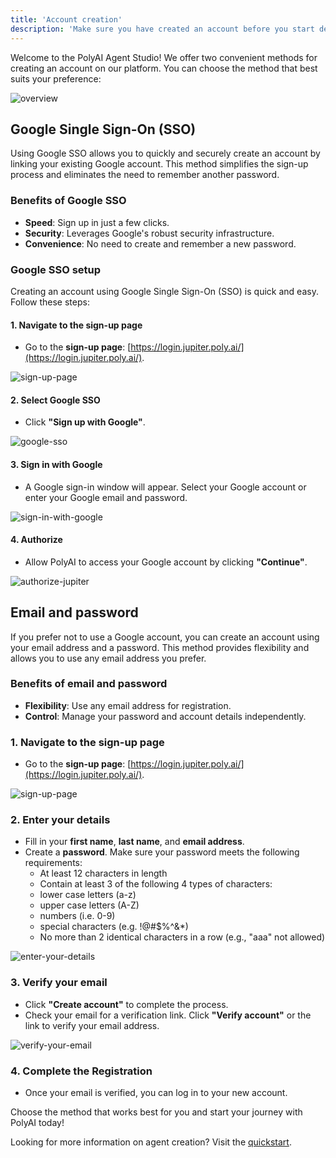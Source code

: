 ```yaml
---
title: 'Account creation'
description: 'Make sure you have created an account before you start development'
---
```


Welcome to the PolyAI Agent Studio! We offer two convenient methods for creating an account on our platform. You can choose the method that best suits your preference:

![overview](/images/overview.png)

## Google Single Sign-On (SSO)

Using Google SSO allows you to quickly and securely create an account by linking your existing Google account. This method simplifies the sign-up process and eliminates the need to remember another password.

### Benefits of Google SSO
- **Speed**: Sign up in just a few clicks.
- **Security**: Leverages Google's robust security infrastructure.
- **Convenience**: No need to create and remember a new password.

### Google SSO setup

Creating an account using Google Single Sign-On (SSO) is quick and easy. Follow these steps:

#### 1. Navigate to the sign-up page
   - Go to the **sign-up page**: [https://login.jupiter.poly.ai/](https://login.jupiter.poly.ai/).

   ![sign-up-page](/images/sign-up-page.png)

#### 2. Select Google SSO
   - Click **"Sign up with Google"**.

   ![google-sso](/images/select-google-sso.png)

#### 3. Sign in with Google
   - A Google sign-in window will appear. Select your Google account or enter your Google email and password.

   ![sign-in-with-google](/images/sign-in-with-google.png)

#### 4. Authorize
   - Allow PolyAI to access your Google account by clicking **"Continue"**.

   ![authorize-jupiter](/images/authorize-jupiter.png)

## Email and password

If you prefer not to use a Google account, you can create an account using your email address and a password. This method provides flexibility and allows you to use any email address you prefer.

### Benefits of email and password
- **Flexibility**: Use any email address for registration.
- **Control**: Manage your password and account details independently.

### 1. Navigate to the sign-up page
   - Go to the **sign-up page**: [https://login.jupiter.poly.ai/](https://login.jupiter.poly.ai/).

   ![sign-up-page](/images/sign-up.png)

### 2. Enter your details
   - Fill in your **first name**, **last name**, and **email address**.
   - Create a **password**. Make sure your password meets the following requirements:
     - At least 12 characters in length
     - Contain at least 3 of the following 4 types of characters:
     - lower case letters (a-z)
     - upper case letters (A-Z)
     - numbers (i.e. 0-9)
     - special characters (e.g. !@#$%^&*)
     - No more than 2 identical characters in a row (e.g., "aaa" not allowed)

   ![enter-your-details](/images/enter-your-details.png)

### 3. Verify your email
   - Click **"Create account"** to complete the process.
   - Check your email for a verification link. Click **"Verify account"** or the link to verify your email address.

   ![verify-your-email](/images/verify-your-email.png)

### 4. Complete the Registration
   - Once your email is verified, you can log in to your new account.

Choose the method that works best for you and start your journey with PolyAI today!

Looking for more information on agent creation? Visit the [quickstart](quickstart).